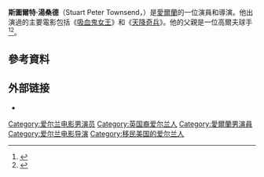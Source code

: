 {{noteTA
|T=zh-tw:史都華·唐森; zh-hk:史釗活·唐辛; zh-cn:斯图尔特·汤桑德; zh:斯圖爾特·湯桑德;
|G1=Show
|1=zh-tw:史都華·唐森; zh-hk:史釗活·唐辛; zh-cn:斯图尔特·汤桑德; zh:斯圖爾特·湯桑德;
|2=zh-tw:魔咒女王; zh-hk:屍纏妖后; zh-cn:吸血鬼女王;
}}
{{Infobox person
| image           = StuartTownsend07TIFF.jpg
| image_size      =
| caption         = 
| name            = 史都華·唐森
| birth_name      = Stuart Peter Townsend
| birth_date      = {{birth date and age|df=yes|1972|12|15}}
| birth_place     = {{IRL}}[[都柏林郡|都柏林郡]][[霍斯_(愛爾蘭)|霍斯]]
| residence       = [[哥斯達黎加|哥斯達黎加]]
| nationality     = [[愛爾蘭|愛爾蘭]]
| death_date      =
| death_place     =
| othername       =
| website         =
| occupation      = 演員，導演
| domesticpartner = [[查理兹·塞隆|查理兹·塞隆]] (2001–2010)
| parents = [[Peter_Townsend_(golfer)|Peter Townsend]]<br>Lorna Townsend
}}
'''斯圖爾特·湯桑德'''（Stuart Peter Townsend，{{bd|1972年|12月15日}}）是[[愛爾蘭|愛爾蘭]]的一位演員和導演。他出演過的主要電影包括《[[屍纏妖后|吸血鬼女王]]》和《[[天降奇兵_(電影)|天降奇兵]]》。他的父親是一位高爾夫球手<ref>{{cite news|url=http://www.talktalk.co.uk/entertainment/film/biography/artist/stuart-townsend/biography/120|title=Stuart Townsend – Biography|publisher=[[TalkTalk_Group|TalkTalk Group]]|accessdate=6 May 2010|first=Dominic|last=Wills|archive-date=2015-09-24|archive-url=https://web.archive.org/web/20150924121049/http://www.talktalk.co.uk/entertainment/film/biography/artist/stuart-townsend/biography/120|dead-url=no}}</ref><ref>{{cite news|url=http://movies.about.com/od/headintheclouds/a/headst082704_2.htm|title=Interview with Stuart Townsend|publisher=[[About.com|About.com]]|accessdate=12 September 2010|first=Rebecca|last=Murray|deadurl=yes|archiveurl=https://web.archive.org/web/20110111181754/http://movies.about.com/od/headintheclouds/a/headst082704_2.htm|archivedate=2011年1月11日}}</ref>。

==參考資料==
{{Reflist}}

==外部链接==
*{{imdb}}

{{normdaten}}
{{DEFAULTSORT:townsend}}
[[Category:爱尔兰电影男演员|Category:爱尔兰电影男演员]]
[[Category:英国裔爱尔兰人|Category:英国裔爱尔兰人]]
[[Category:愛爾蘭男演員|Category:愛爾蘭男演員]]
[[Category:爱尔兰电影导演|Category:爱尔兰电影导演]]
[[Category:移民美国的爱尔兰人|Category:移民美国的爱尔兰人]]
{{ireland-bio-stub}}